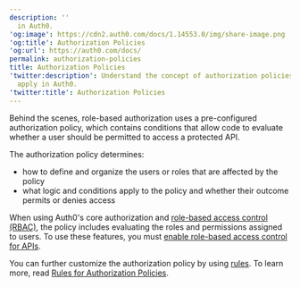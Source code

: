 ```yaml
---
description: ''
  in Auth0.
'og:image': https://cdn2.auth0.com/docs/1.14553.0/img/share-image.png
'og:title': Authorization Policies
'og:url': https://auth0.com/docs/
permalink: authorization-policies
title: Authorization Policies
'twitter:description': Understand the concept of authorization policies and how they
  apply in Auth0.
'twitter:title': Authorization Policies
---
```

Behind the scenes, role-based authorization uses a pre-configured authorization policy, which contains conditions that allow code to evaluate whether a user should be permitted to access a protected API.

The authorization policy determines:

* how to define and organize the users or roles that are affected by the policy
* what logic and conditions apply to the policy and whether their outcome permits or denies access

When using Auth0's core authorization and [role-based access control (RBAC)](/docs/manage-users/access-control/rbac), the policy includes evaluating the roles and permissions assigned to users. To use these features, you must [enable role-based access control for APIs](/docs/get-started/apis/enable-role-based-access-control-for-apis).

You can further customize the authorization policy by using [rules](/docs/customize/rules). To learn more, read [Rules for Authorization Policies](/docs/manage-users/access-control/rules-for-authorization-policies).